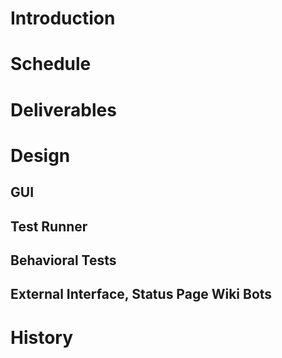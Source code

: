 =Introduction=
=Schedule=
=Deliverables=
=Design=
==GUI==
==Test Runner==
==Behavioral Tests==
==External Interface, Status Page Wiki Bots==
=History=